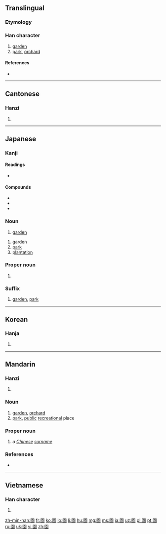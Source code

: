 {{also|园}}
==Translingual==

===Etymology===
{{Han compound|囗|袁|c1=s|c2=p|t1=fence|ls=psc}}

===Han character===
{{Han char|rn=31|rad=囗|as=10|sn=13|four=6023<sub>2</sub>|canj=田土口女 (WGRV)|ids=⿴[[囗]][[袁]]}}

# [[garden]]
# [[park]], [[orchard]]

====References====
* {{Han ref|kx=0220.080|dkj=04818|dj=0451.130|hdz=10723.040|uh=5712|ud=22290|bh=B6E9|bd=46825}}

----

==Cantonese==

===Hanzi===
{{yue-hanzi|jyut=[[jyun4]]|y=yun4|sim=园}}

# {{defn|lang=yue|sort=囗10}}

----

==Japanese==

===Kanji===
{{ja-kanji|grade=2|rs=囗10}}

====Readings====
* {{ja-readings
|goon=[[おん]] (on) < [[をん]] (won)
|kanon=[[えん]] (en) < [[ゑん]] (wen)
|kun=[[その]] (sono), [[おん]] (on)}}

====Compounds====
* {{ja-r|動物園|gloss=zoo|どうぶつえん}}
* {{ja-r|薔薇園|gloss=rose garden|ばらえん}}
* {{ja-r|公園|gloss=park|こうえん}}

===Noun===
{{ja-noun|えん}}

# [[garden]]

{{ja-noun|その}}
# garden
# [[park]]
# [[plantation]]

===Proper noun===
{{ja-pos|その|proper}}

# {{surname|lang=ja|sort=その}}

===Suffix===
{{ja-pos|えん|suffix}}
# [[garden]], [[park]]

----

==Korean==

===Hanja===
{{ko-hanja|hangeul=[[원]]|rv=won|mr=wŏn}}

# {{defn|lang=ko|sort=囗10}}

----

==Mandarin==

===Hanzi===
{{cmn-hanzi|sim=园|pin=[[yuán]] ([[yuan2]])|wg=yüan<sup>2</sup>}}

# {{defn|lang=cmn|sort=囗10}}

===Noun===
{{cmn-noun|t|sim=园|pin=yuán|pint=yuan2|rs=囗04}}

# [[garden]], [[orchard]]
# [[park]], [[public]] [[recreational]] place

===Proper noun===
{{cmn-proper noun|t|sim=园|pin=Yuán|pint=Yuan2|rs=囗04}}

# ''a [[Chinese]] [[surname]]''

===References===
* {{cite web
| url = http://www.mdbg.net/chindict/chindict.php?page=worddict&wdrst=0&wdqb=園
| title = 園
| work = MDBG English to Chinese dictionary ( Based on CC-CEDICT )
| language = Mandarin/English
| accessdate = 2014-02-24}}
----

==Vietnamese==

===Han character===
{{vi-hantu|[[viên]], [[vườn]]|rs=囗10}}

# {{defn|lang=vi|sort=囗10}}

[[zh-min-nan:園]]
[[fr:園]]
[[ko:園]]
[[lo:園]]
[[li:園]]
[[hu:園]]
[[mg:園]]
[[ms:園]]
[[ja:園]]
[[uz:園]]
[[pl:園]]
[[pt:園]]
[[ru:園]]
[[uk:園]]
[[vi:園]]
[[zh:園]]